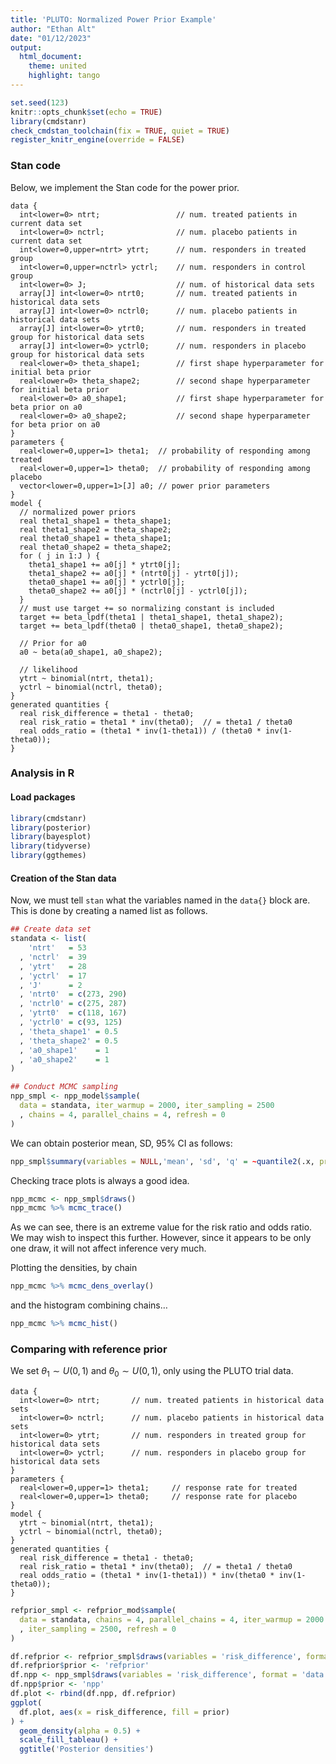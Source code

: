 ```yaml
---
title: 'PLUTO: Normalized Power Prior Example'
author: "Ethan Alt"
date: "01/12/2023"
output: 
  html_document:
    theme: united
    highlight: tango
---
```


```r
set.seed(123)
knitr::opts_chunk$set(echo = TRUE)
library(cmdstanr)
check_cmdstan_toolchain(fix = TRUE, quiet = TRUE)
register_knitr_engine(override = FALSE)
```


### Stan code
Below, we implement the Stan code for the power prior.
```cmdstan
data {
  int<lower=0> ntrt;                 // num. treated patients in current data set
  int<lower=0> nctrl;                // num. placebo patients in current data set
  int<lower=0,upper=ntrt> ytrt;      // num. responders in treated group
  int<lower=0,upper=nctrl> yctrl;    // num. responders in control group
  int<lower=0> J;                    // num. of historical data sets
  array[J] int<lower=0> ntrt0;       // num. treated patients in historical data sets
  array[J] int<lower=0> nctrl0;      // num. placebo patients in historical data sets
  array[J] int<lower=0> ytrt0;       // num. responders in treated group for historical data sets
  array[J] int<lower=0> yctrl0;      // num. responders in placebo group for historical data sets
  real<lower=0> theta_shape1;        // first shape hyperparameter for initial beta prior
  real<lower=0> theta_shape2;        // second shape hyperparameter for initial beta prior
  real<lower=0> a0_shape1;           // first shape hyperparameter for beta prior on a0
  real<lower=0> a0_shape2;           // second shape hyperparameter for beta prior on a0
}
parameters {
  real<lower=0,upper=1> theta1;  // probability of responding among treated
  real<lower=0,upper=1> theta0;  // probability of responding among placebo
  vector<lower=0,upper=1>[J] a0; // power prior parameters
}
model {
  // normalized power priors
  real theta1_shape1 = theta_shape1;
  real theta1_shape2 = theta_shape2;
  real theta0_shape1 = theta_shape1;
  real theta0_shape2 = theta_shape2;
  for ( j in 1:J ) {
    theta1_shape1 += a0[j] * ytrt0[j];
    theta1_shape2 += a0[j] * (ntrt0[j] - ytrt0[j]);
    theta0_shape1 += a0[j] * yctrl0[j];
    theta0_shape2 += a0[j] * (nctrl0[j] - yctrl0[j]);
  }
  // must use target += so normalizing constant is included
  target += beta_lpdf(theta1 | theta1_shape1, theta1_shape2);
  target += beta_lpdf(theta0 | theta0_shape1, theta0_shape2);
  
  // Prior for a0
  a0 ~ beta(a0_shape1, a0_shape2);
  
  // likelihood
  ytrt ~ binomial(ntrt, theta1);
  yctrl ~ binomial(nctrl, theta0);
}
generated quantities {
  real risk_difference = theta1 - theta0;
  real risk_ratio = theta1 * inv(theta0);  // = theta1 / theta0
  real odds_ratio = (theta1 * inv(1-theta1)) / (theta0 * inv(1-theta0));
}
```



### Analysis in R
#### Load packages
```r
library(cmdstanr)
library(posterior)
library(bayesplot)
library(tidyverse)
library(ggthemes)
```

#### Creation of the Stan data

Now, we must tell `stan` what the variables named in the `data{}` block are.
This is done by creating a named list as follows.

```r
## Create data set
standata <- list(
    'ntrt'   = 53
  , 'nctrl'  = 39
  , 'ytrt'   = 28
  , 'yctrl'  = 17
  , 'J'      = 2
  , 'ntrt0'  = c(273, 290)
  , 'nctrl0' = c(275, 287)
  , 'ytrt0'  = c(118, 167)
  , 'yctrl0' = c(93, 125)
  , 'theta_shape1' = 0.5
  , 'theta_shape2' = 0.5
  , 'a0_shape1'    = 1
  , 'a0_shape2'    = 1
)

## Conduct MCMC sampling
npp_smpl <- npp_model$sample(
  data = standata, iter_warmup = 2000, iter_sampling = 2500
  , chains = 4, parallel_chains = 4, refresh = 0
)
```

We can obtain posterior mean, SD, 95% CI as follows:
```r
npp_smpl$summary(variables = NULL,'mean', 'sd', 'q' = ~quantile2(.x, probs = c(0.025, 0.975)))
```

Checking trace plots is always a good idea.
```r
npp_mcmc <- npp_smpl$draws()
npp_mcmc %>% mcmc_trace()
```
As we can see, there is an extreme value for the risk ratio
and odds ratio. We may wish to inspect this further. However, since it appears
to be only one draw, it will not affect inference very much.

Plotting the densities, by chain

```r
npp_mcmc %>% mcmc_dens_overlay()
```

and the histogram combining chains...

```r
npp_mcmc %>% mcmc_hist()
```



### Comparing with reference prior

We set $\theta_1 \sim U(0, 1)$ and $\theta_0 \sim U(0, 1)$, only using the
PLUTO trial data.

```cmdstan
data {
  int<lower=0> ntrt;       // num. treated patients in historical data sets
  int<lower=0> nctrl;      // num. placebo patients in historical data sets
  int<lower=0> ytrt;       // num. responders in treated group for historical data sets
  int<lower=0> yctrl;      // num. responders in placebo group for historical data sets
}
parameters {
  real<lower=0,upper=1> theta1;     // response rate for treated
  real<lower=0,upper=1> theta0;     // response rate for placebo
}
model {
  ytrt ~ binomial(ntrt, theta1);
  yctrl ~ binomial(nctrl, theta0);
}
generated quantities {
  real risk_difference = theta1 - theta0;
  real risk_ratio = theta1 * inv(theta0);  // = theta1 / theta0
  real odds_ratio = (theta1 * inv(1-theta1)) * inv(theta0 * inv(1-theta0));
}
```


```r
refprior_smpl <- refprior_mod$sample(
  data = standata, chains = 4, parallel_chains = 4, iter_warmup = 2000
  , iter_sampling = 2500, refresh = 0
)
```


```r
df.refprior <- refprior_smpl$draws(variables = 'risk_difference', format = 'data.frame')
df.refprior$prior <- 'refprior'
df.npp <- npp_smpl$draws(variables = 'risk_difference', format = 'data.frame')
df.npp$prior <- 'npp'
df.plot <- rbind(df.npp, df.refprior)
ggplot(
  df.plot, aes(x = risk_difference, fill = prior)
) + 
  geom_density(alpha = 0.5) + 
  scale_fill_tableau() + 
  ggtitle('Posterior densities')
```

